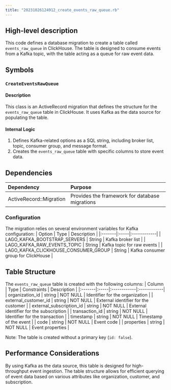 ```yaml
---
title: "20231026124912_create_events_raw_queue.rb"
---
```


## High-level description
This code defines a database migration to create a table called `events_raw_queue` in ClickHouse. The table is designed to consume events from a Kafka topic, with the table acting as a queue for raw event data.

## Symbols

### `CreateEventsRawQueue`
#### Description
This class is an ActiveRecord migration that defines the structure for the `events_raw_queue` table in ClickHouse. It uses Kafka as the data source for populating the table.

#### Internal Logic
1. Defines Kafka-related options as a SQL string, including broker list, topic, consumer group, and message format.
2. Creates the `events_raw_queue` table with specific columns to store event data.

## Dependencies
| Dependency | Purpose |
|:-----------|:--------|
| ActiveRecord::Migration | Provides the framework for database migrations |

### Configuration
The migration relies on several environment variables for Kafka configuration:
| Option | Type | Description |
|:-------|:-----|:------------|
| LAGO_KAFKA_BOOTSTRAP_SERVERS | String | Kafka broker list |
| LAGO_KAFKA_RAW_EVENTS_TOPIC | String | Kafka topic for raw events |
| LAGO_KAFKA_CLICKHOUSE_CONSUMER_GROUP | String | Kafka consumer group for ClickHouse |

## Table Structure
The `events_raw_queue` table is created with the following columns:
| Column | Type | Constraints | Description |
|:-------|:-----|:------------|:------------|
| organization_id | string | NOT NULL | Identifier for the organization |
| external_customer_id | string | NOT NULL | External identifier for the customer |
| external_subscription_id | string | NOT NULL | External identifier for the subscription |
| transaction_id | string | NOT NULL | Identifier for the transaction |
| timestamp | string | NOT NULL | Timestamp of the event |
| code | string | NOT NULL | Event code |
| properties | string | NOT NULL | Event properties |

Note: The table is created without a primary key (`id: false`).

## Performance Considerations
By using Kafka as the data source, this table is designed for high-throughput event ingestion. The table structure allows for efficient querying of event data based on various attributes like organization, customer, and subscription.